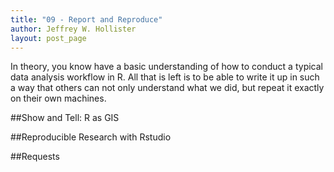 ```yaml
---
title: "09 - Report and Reproduce"
author: Jeffrey W. Hollister
layout: post_page
---
```


In theory, you know have a basic understanding of how to conduct a typical data analysis workflow in R.  All that is left is to be able to write it up in such a way that others can not only understand what we did, but repeat it exactly on their own machines. 



##Show and Tell: R as GIS

##Reproducible Research with Rstudio

##Requests